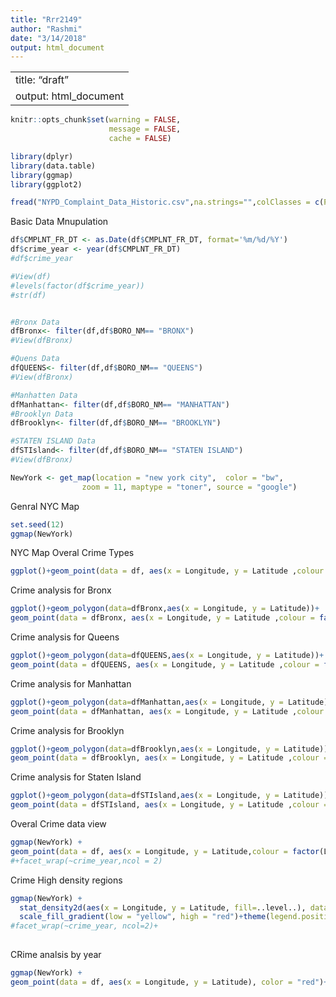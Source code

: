 ```yaml
---
title: "Rrr2149"
author: "Rashmi"
date: "3/14/2018"
output: html_document
---
```

---
title: "draft"
output: html_document
---

```r
knitr::opts_chunk$set(warning = FALSE,
                      message = FALSE, 
                      cache = FALSE)
```



```r
library(dplyr)
library(data.table)
library(ggmap)
library(ggplot2)

fread("NYPD_Complaint_Data_Historic.csv",na.strings="",colClasses = c(PARKS_NM="c",HADEVELOPT="c"),nrows = 15000, stringsAsFactors = TRUE)->df

```


Basic Data Mnupulation


```r
df$CMPLNT_FR_DT <- as.Date(df$CMPLNT_FR_DT, format='%m/%d/%Y')
df$crime_year <- year(df$CMPLNT_FR_DT)
#df$crime_year 

#View(df)
#levels(factor(df$crime_year))
#str(df)


#Bronx Data
dfBronx<- filter(df,df$BORO_NM== "BRONX")
#View(dfBronx)

#Quens Data
dfQUEENS<- filter(df,df$BORO_NM== "QUEENS")
#View(dfBronx)

#Manhatten Data
dfManhattan<- filter(df,df$BORO_NM== "MANHATTAN")
#Brooklyn Data
dfBrooklyn<- filter(df,df$BORO_NM== "BROOKLYN")

#STATEN ISLAND Data
dfSTIsland<- filter(df,df$BORO_NM== "STATEN ISLAND")
#View(dfBronx)

NewYork <- get_map(location = "new york city",  color = "bw",
                zoom = 11, maptype = "toner", source = "google")

```

Genral NYC Map
```r
set.seed(12)
ggmap(NewYork) 

```


NYC Map Overal Crime Types
```r

ggplot()+geom_point(data = df, aes(x = Longitude, y = Latitude ,colour = factor(LAW_CAT_CD))) +theme(legend.position = "top")


```

Crime analysis for Bronx

```r

ggplot()+geom_polygon(data=dfBronx,aes(x = Longitude, y = Latitude))+
geom_point(data = dfBronx, aes(x = Longitude, y = Latitude ,colour = factor(LAW_CAT_CD))) +theme(legend.position = "top")

```

Crime analysis for Queens


```r

ggplot()+geom_polygon(data=dfQUEENS,aes(x = Longitude, y = Latitude))+
geom_point(data = dfQUEENS, aes(x = Longitude, y = Latitude ,colour = factor(LAW_CAT_CD))) +theme(legend.position = "top")
```



Crime analysis for Manhattan

```r

ggplot()+geom_polygon(data=dfManhattan,aes(x = Longitude, y = Latitude))+
geom_point(data = dfManhattan, aes(x = Longitude, y = Latitude ,colour = factor(LAW_CAT_CD))) +theme(legend.position = "top")
```


Crime analysis for Brooklyn

```r

ggplot()+geom_polygon(data=dfBrooklyn,aes(x = Longitude, y = Latitude))+
geom_point(data = dfBrooklyn, aes(x = Longitude, y = Latitude ,colour = factor(LAW_CAT_CD))) +theme(legend.position = "top")
```


Crime analysis for Staten Island

```r

ggplot()+geom_polygon(data=dfSTIsland,aes(x = Longitude, y = Latitude))+
geom_point(data = dfSTIsland, aes(x = Longitude, y = Latitude ,colour = factor(LAW_CAT_CD))) +theme(legend.position = "top")

```

Overal Crime data view

```r

ggmap(NewYork) +
geom_point(data = df, aes(x = Longitude, y = Latitude,colour = factor(LAW_CAT_CD)))+ scale_colour_manual(values = rainbow(14)) + labs(x = "Longitude", y = "Latitude", title = "Map of NYC with the borough boundaries")+theme(legend.position = "top")
#+facet_wrap(~crime_year,ncol = 2)
```

Crime High density regions

```r


ggmap(NewYork) +
  stat_density2d(aes(x = Longitude, y = Latitude, fill=..level..), data=df,geom="polygon", alpha=0.2)+
  scale_fill_gradient(low = "yellow", high = "red")+theme(legend.position = "top")
#facet_wrap(~crime_year, ncol=2)+
 
```



CRime analsis by year

```r

ggmap(NewYork) +
geom_point(data = df, aes(x = Longitude, y = Latitude), color = "red")+facet_wrap(~crime_year,ncol = 2)+theme(legend.position = "top")

```








